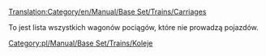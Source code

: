 [[Translation:Category/en/Manual/Base Set/Trains/Carriages]]

To jest lista wszystkich wagonów pociągów, które nie prowadzą pojazdów.

<!--[[Category:Trains]]-->[[Category:pl/Manual/Base Set/Trains/Koleje]]